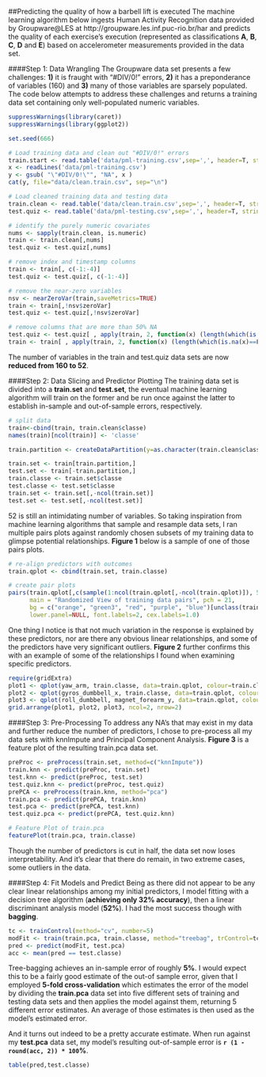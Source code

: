 ##Predicting the quality of how a barbell lift is executed
The machine learning algorithm below ingests Human Activity Recognition data provided by Groupware@LES at http://groupware.les.inf.puc-rio.br/har and predicts the quality of each exercise's execution (represented as classifications **A**, **B**, **C**, **D** and **E**) based on accelerometer measurements provided in the data set.

####Step 1: Data Wrangling
The Groupware data set presents a few challenges: **1)** it is fraught with "#DIV/0!" errors, **2)** it has a preponderance of variables (160) and **3)** many of those variables are sparsely populated. The code below attempts to address these challenges and returns a training data set containing only well-populated numeric variables.

```{r}
suppressWarnings(library(caret))
suppressWarnings(library(ggplot2))

set.seed(666)

# Load training data and clean out "#DIV/0!" errors
train.start <- read.table('data/pml-training.csv',sep=',', header=T, stringsAsFactors=F)
x <- readLines('data/pml-training.csv')
y <- gsub( "\"#DIV/0!\"", "NA", x )
cat(y, file="data/clean.train.csv", sep="\n")

# Load cleaned training data and testing data
train.clean <- read.table('data/clean.train.csv',sep=',', header=T, stringsAsFactors=F)
test.quiz <- read.table('data/pml-testing.csv',sep=',', header=T, stringsAsFactors=F)

# identify the purely numeric covariates
nums <- sapply(train.clean, is.numeric)
train <- train.clean[,nums]
test.quiz <- test.quiz[,nums]

# remove index and timestamp columns
train <- train[, c(-1:-4)]
test.quiz <- test.quiz[, c(-1:-4)]

# remove the near-zero variables
nsv <- nearZeroVar(train,saveMetrics=TRUE)
train <- train[,!nsv$zeroVar]
test.quiz <- test.quiz[,!nsv$zeroVar]

# remove columns that are more than 50% NA
test.quiz <- test.quiz[ , apply(train, 2, function(x) (length(which(is.na(x)==F))/length(x)) > .5)]
train <- train[ , apply(train, 2, function(x) (length(which(is.na(x)==F))/length(x)) > .5)]

```

The number of variables in the train and test.quiz data sets are now **reduced from 160 to 52**.

####Step 2: Data Slicing and Predictor Plotting
The training data set is divided into a **train.set** and **test.set**, the eventual machine learning algorithm will train on the former and be run once against the latter to establish in-sample and out-of-sample errors, respectively.

```{r}
# split data
train<-cbind(train, train.clean$classe)
names(train)[ncol(train)] <- 'classe'

train.partition <- createDataPartition(y=as.character(train.clean$classe), p=.75, list=F)

train.set <- train[train.partition,]
test.set <- train[-train.partition,]
train.classe <- train.set$classe
test.classe <- test.set$classe
train.set <- train.set[,-ncol(train.set)]
test.set <- test.set[,-ncol(test.set)]
```

52 is still an intimidating number of variables. So taking inspiration from machine learning algorithms that sample and resample data sets, I ran multiple pairs plots against randomly chosen subsets of my training data to glimpse potential relationships. **Figure 1** below is a sample of one of those pairs plots.

```{r}
# re-align predictors with outcomes
train.qplot <- cbind(train.set, train.classe) 

# create pair plots
pairs(train.qplot[,c(sample(1:ncol(train.qplot[,-ncol(train.qplot)]), 5), ncol(train.qplot))], 
      main = "Randomized View of training data pairs", pch = 21, 
      bg = c("orange", "green3", "red", "purple", "blue")[unclass(train.qplot$train.classe)], 
      lower.panel=NULL, font.labels=2, cex.labels=1.0)

```

One thing I notice is that not much variation in the response is explained by these predictors, nor are there any obvious linear relationships, and some of the predictors have very significant outliers. **Figure 2** further confirms this with an example of some of the relationships I found when examining specific predictors.

```{r}
require(gridExtra)
plot1 <- qplot(yaw_arm, train.classe, data=train.qplot, colour=train.classe)
plot2 <- qplot(gyros_dumbbell_x, train.classe, data=train.qplot, colour=train.classe)
plot3 <- qplot(roll_dumbbell, magnet_forearm_y, data=train.qplot, colour=train.classe)
grid.arrange(plot1, plot2, plot3, ncol=2, nrow=2)
```

####Step 3: Pre-Processing
To address any NA's that may exist in my data and further reduce the number of predictors, I chose to pre-process all my data sets with knnImpute and Principal Component Analysis. **Figure 3** is a feature plot of the resulting train.pca data set.

```{r}
preProc <- preProcess(train.set, method=c("knnImpute"))
train.knn <- predict(preProc, train.set)
test.knn <- predict(preProc, test.set)
test.quiz.knn <- predict(preProc, test.quiz)
prePCA <- preProcess(train.knn, method="pca")
train.pca <- predict(prePCA, train.knn)
test.pca <- predict(prePCA, test.knn)
test.quiz.pca <- predict(prePCA, test.quiz.knn)

# Feature Plot of train.pca
featurePlot(train.pca, train.classe)
```

Though the number of predictors is cut in half, the data set now loses interpretability. And it's clear that there do remain, in two extreme cases, some outliers in the data.

####Step 4: Fit Models and Predict
Being as there did not appear to be any clear linear relationships among my initial predictors, I model fitting with a decision tree algorithm (**achieving only 32% accuracy**), then a linear discriminant analysis model (**52%**). I had the most success though with **bagging**.

```{r}
tc <- trainControl(method="cv", number=5)
modFit <- train(train.pca, train.classe, method="treebag", trControl=tc)
pred <- predict(modFit, test.pca)
acc <- mean(pred == test.classe)
```

Tree-bagging achieves an in-sample error of roughly **5%**. I would expect this to be a fairly good estimate of the out-of sample error, given that I employed **5-fold cross-validation** which estimates the error of the model by dividing the **train.pca** data set into  five different sets of training and testing data sets and then applies the model against them, returning 5 different error estimates. An average of those estimates is then used as the model's estimated error.

And it turns out indeed to be a pretty accurate estimate. When run against my **test.pca** data set, my model's resulting out-of-sample error is **`r (1 - round(acc, 2)) * 100 `%**.

```{r}
table(pred,test.classe)
```

